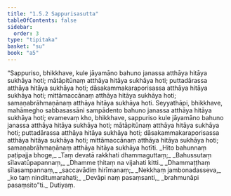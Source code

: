 ```yaml
---
title: "1.5.2 Sappurisasutta"
tableOfContents: false
sidebar:
  order: 3
type: "tipitaka"
basket: "su"
book: "a5"
---
```



<DynamicBreadcrumb />

<Division number="42" book="a5">

<Paragraph number="230" book="a5">
“Sappuriso, bhikkhave, kule jāyamāno bahuno janassa atthāya hitāya sukhāya hoti; mātāpitūnaṃ atthāya hitāya sukhāya hoti; puttadārassa atthāya hitāya sukhāya hoti; dāsakammakaraporisassa atthāya hitāya sukhāya hoti; mittāmaccānaṃ atthāya hitāya sukhāya hoti; samaṇabrāhmaṇānaṃ atthāya hitāya sukhāya hoti.
</Paragraph>

<Paragraph number="231" book="a5">
Seyyathāpi, bhikkhave, mahāmegho sabbasassāni sampādento bahuno janassa atthāya hitāya sukhāya hoti; evamevaṃ kho, bhikkhave, sappuriso kule jāyamāno bahuno janassa atthāya hitāya sukhāya hoti; mātāpitūnaṃ atthāya hitāya sukhāya hoti; puttadārassa atthāya hitāya sukhāya hoti; dāsakammakaraporisassa atthāya hitāya sukhāya hoti; mittāmaccānaṃ atthāya hitāya sukhāya hoti; samaṇabrāhmaṇānaṃ atthāya hitāya sukhāya hotīti.
</Paragraph>

<Paragraph number="232" type="verses" book="a5">
_Hito bahunnaṃ paṭipajja bhoge,_  
_Taṃ devatā rakkhati dhammaguttaṃ;_  
_Bahussutaṃ sīlavatūpapannaṃ,_  
_Dhamme ṭhitaṃ na vijahati kitti._  

</Paragraph>

<Paragraph number="233" type="verses" book="a5">
_Dhammaṭṭhaṃ sīlasampannaṃ,_  
_saccavādiṃ hirīmanaṃ;_  
_Nekkhaṃ jambonadasseva,_  
_ko taṃ ninditumarahati;_  
_Devāpi naṃ pasaṃsanti,_  
_brahmunāpi pasaṃsito”ti._  


</Paragraph>
</Division>

<Paragraph number="234" type="center" book="a5">
Dutiyaṃ.
</Paragraph>